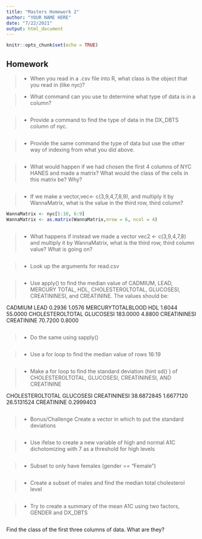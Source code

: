 ```yaml
---
title: "Masters Homework 2"
author: "YOUR NAME HERE"
date: "7/22/2021"
output: html_document
---
```


```r
knitr::opts_chunk$set(echo = TRUE)
```


## Homework

>- When you read in a .csv file into R, what class is the object that you read in (like nyc)?



>- What command can you use to determine what type of data is in a column?

```r

```


>- Provide a command to find the type of data in the DX_DBTS column of nyc. 

```r

```


>- Provide the same command the type of data but use the other way of indexing from what you did above. 

```r

```



>- What would happen if we had chosen the first 4 columns of NYC HANES and made a matrix? What would the class of the cells in this matrix be? Why?

```r

```


>- If we make a vector,vec<- c(3,9,4,7,8,9), and multiply it by WannaMatrix, what is the value in the third row, third column? 

```r
WannaMatrix <- nyc[5:10, 6:9]
WannaMatrix <- as.matrix(WannaMatrix,nrow = 6, ncol = 4)



```



>- What happens if instead we made a vector vec2 <- c(3,9,4,7,8) and multiply it by WannaMatrix, what is the third row, third column value? What is going on? 

```r

```


>- Look up the arguments for read.csv

```r

```


>- Use apply() to find the median value of CADMIUM, LEAD, MERCURY TOTAL, HDL, CHOLESTEROLTOTAL, GLUCOSESI, CREATININESI, and CREATININE. The values should be:

 CADMIUM              LEAD 
           0.2936            1.0576 
MERCURYTOTALBLOOD               HDL 
           1.6044           55.0000 
 CHOLESTEROLTOTAL         GLUCOSESI 
         183.0000            4.8800 
     CREATININESI        CREATININE 
          70.7200            0.8000

```r

```


>- Do the same using sapply()

```r

```


>- Use a for loop to find the median value of rows 16:19

```r

```


>- Make a for loop to find the standard deviation (hint sd() ) of CHOLESTEROLTOTAL, GLUCOSESI, CREATININESI, AND CREATININE

CHOLESTEROLTOTAL        GLUCOSESI     CREATININESI 
      38.6872845        1.6677120       26.5131524 
      CREATININE 
       0.2999403 

```r

```


>- Bonus/Challenge Create a vector in which to put the standard deviations 

```r

```


>- Use ifelse to create a new variable of high and normal A1C dichotomizing with 7 as a threshold for high levels

```r

```


>- Subset to only have females (gender == "Female")

```r

```


>- Create a subset of males and find the median total cholesterol level

```r

```


>- Try to create a summary of the mean A1C using two factors, GENDER and DX_DBTS

```r

```

Find the class of the first three columns of data. What are they?

```r

```


